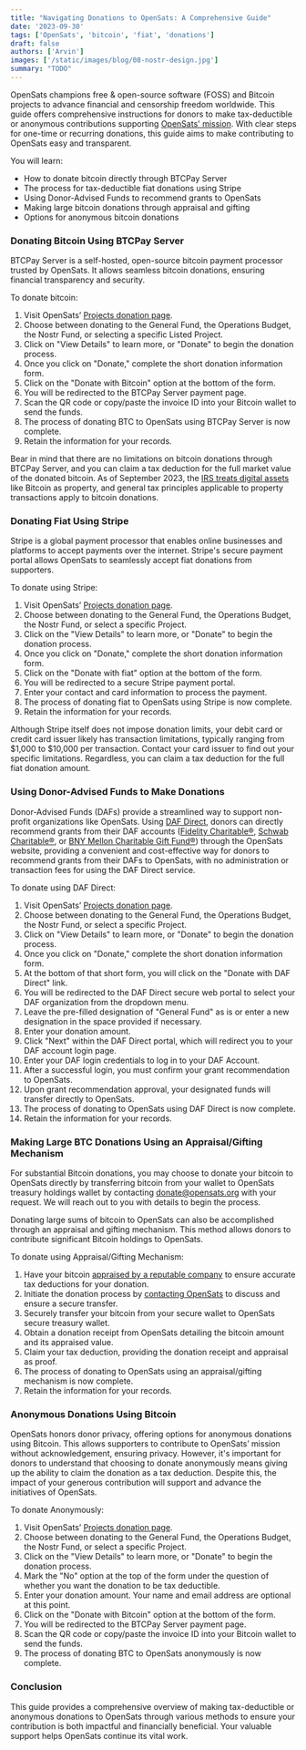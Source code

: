 ```yaml
---
title: "Navigating Donations to OpenSats: A Comprehensive Guide"
date: '2023-09-30'
tags: ['OpenSats', 'bitcoin', 'fiat', 'donations']
draft: false
authors: ['Arvin']
images: ['/static/images/blog/08-nostr-design.jpg']
summary: "TODO"
---
```


OpenSats champions free & open-source software (FOSS) and Bitcoin projects to advance financial and censorship freedom worldwide. This guide offers comprehensive instructions for donors to make tax-deductible or anonymous contributions supporting [OpenSats' mission](https://opensats.org/mission). With clear steps for one-time or recurring donations, this guide aims to make contributing to OpenSats easy and transparent.

You will learn:

- How to donate bitcoin directly through BTCPay Server
- The process for tax-deductible fiat donations using Stripe
- Using Donor-Advised Funds to recommend grants to OpenSats
- Making large bitcoin donations through appraisal and gifting
- Options for anonymous bitcoin donations

### Donating Bitcoin Using BTCPay Server

BTCPay Server is a self-hosted, open-source bitcoin payment processor trusted by OpenSats. It allows seamless bitcoin donations, ensuring financial transparency and security.

To donate bitcoin:

1. Visit OpenSats’ [Projects donation page](https://opensats.org/projects).
2. Choose between donating to the General Fund, the Operations Budget, the Nostr Fund, or selecting a specific Listed Project.
3. Click on "View Details" to learn more, or "Donate" to begin the donation process.
4. Once you click on "Donate," complete the short donation information form.
5. Click on the "Donate with Bitcoin" option at the bottom of the form.
6. You will be redirected to the BTCPay Server payment page.
7. Scan the QR code or copy/paste the invoice ID into your Bitcoin wallet to send the funds.
8. The process of donating BTC to OpenSats using BTCPay Server is now complete.
9. Retain the information for your records.

Bear in mind that there are no limitations on bitcoin donations through BTCPay Server, and you can claim a tax deduction for the full market value of the donated bitcoin. As of September 2023, the [IRS treats digital assets](https://www.irs.gov/businesses/small-businesses-self-employed/digital-assets) like Bitcoin as property, and general tax principles applicable to property transactions apply to bitcoin donations.

### Donating Fiat Using Stripe

Stripe is a global payment processor that enables online businesses and platforms to accept payments over the internet. Stripe's secure payment portal allows OpenSats to seamlessly accept fiat donations from supporters.

To donate using Stripe:

1. Visit OpenSats’ [Projects donation page](https://opensats.org/projects).
2. Choose between donating to the General Fund, the Operations Budget, the Nostr Fund, or select a specific Project.
3. Click on the "View Details" to learn more, or "Donate" to begin the donation process.
4. Once you click on "Donate," complete the short donation information form.
5. Click on the "Donate with fiat" option at the bottom of the form.
6. You will be redirected to a secure Stripe payment portal.
7. Enter your contact and card information to process the payment.
8. The process of donating fiat to OpenSats using Stripe is now complete.
9. Retain the information for your records.

Although Stripe itself does not impose donation limits, your debit card or credit card issuer likely has transaction limitations, typically ranging from $1,000 to $10,000 per transaction. Contact your card issuer to find out your specific limitations. Regardless, you can claim a tax deduction for the full fiat donation amount.

### Using Donor-Advised Funds to Make Donations

Donor-Advised Funds (DAFs) provide a streamlined way to support non-profit organizations like OpenSats. Using [DAF Direct](https://www.dafdirect.org/what-is-a-daf/index.html), donors can directly recommend grants from their DAF accounts ([Fidelity Charitable®](https://www.fidelitycharitable.org/), [Schwab Charitable®,](https://www.schwabcharitable.org/) or [BNY Mellon Charitable Gift Fund®](https://bnymelloncharitablegiftfund.org/bnym/)) through the OpenSats website, providing a convenient and cost-effective way for donors to recommend grants from their DAFs to OpenSats, with no administration or transaction fees for using the DAF Direct service.

To donate using DAF Direct:

1. Visit OpenSats’ [Projects donation page](https://opensats.org/projects).
2. Choose between donating to the General Fund, the Operations Budget, the Nostr Fund, or select a specific Project.
3. Click on "View Details" to learn more, or "Donate" to begin the donation process.
4. Once you click on "Donate," complete the short donation information form.
5. At the bottom of that short form, you will click on the "Donate with DAF Direct" link.
6. You will be redirected to the DAF Direct secure web portal to select your DAF organization from the dropdown menu.
7. Leave the pre-filled designation of "General Fund" as is or enter a new designation in the space provided if necessary.
8. Enter your donation amount.
9. Click "Next" within the DAF Direct portal, which will redirect you to your DAF account login page.
10. Enter your DAF login credentials to log in to your DAF Account.
11. After a successful login, you must confirm your grant recommendation to OpenSats.
12. Upon grant recommendation approval, your designated funds will transfer directly to OpenSats.
13. The process of donating to OpenSats using DAF Direct is now complete.
14. Retain the information for your records.

### Making Large BTC Donations Using an Appraisal/Gifting Mechanism

For substantial Bitcoin donations, you may choose to donate your bitcoin to OpenSats directly by transferring bitcoin from your wallet to OpenSats treasury holdings wallet by contacting [donate@opensats.org](mailto:donate@opensats.org) with your request. We will reach out to you with details to begin the process.

Donating large sums of bitcoin to OpenSats can also be accomplished through an appraisal and gifting mechanism. This method allows donors to contribute significant Bitcoin holdings to OpenSats.

To donate using Appraisal/Gifting Mechanism:

1. Have your bitcoin [appraised by a reputable company](https://charitablesolutionsllc.com/virtual-currency-appraisals/) to ensure accurate tax deductions for your donation.
2. Initiate the donation process by [contacting OpenSats](mailto:donate@opensats.org) to discuss and ensure a secure transfer.
3. Securely transfer your bitcoin from your secure wallet to OpenSats secure treasury wallet.
4. Obtain a donation receipt from OpenSats detailing the bitcoin amount and its appraised value.
5. Claim your tax deduction, providing the donation receipt and appraisal as proof.
6. The process of donating to OpenSats using an appraisal/gifting mechanism is now complete.
7. Retain the information for your records.

### Anonymous Donations Using Bitcoin

OpenSats honors donor privacy, offering options for anonymous donations using Bitcoin. This allows supporters to contribute to OpenSats’ mission without acknowledgement, ensuring privacy. However, it's important for donors to understand that choosing to donate anonymously means giving up the ability to claim the donation as a tax deduction. Despite this, the impact of your generous contribution will support and advance the initiatives of OpenSats.

To donate Anonymously:

1. Visit OpenSats’ [Projects donation page](https://opensats.org/projects).
2. Choose between donating to the General Fund, the Operations Budget, the Nostr Fund, or select a specific Project.
3. Click on the "View Details" to learn more, or "Donate" to begin the donation process.
4. Mark the "No" option at the top of the form under the question of whether you want the donation to be tax deductible.
5. Enter your donation amount. Your name and email address are optional at this point.
6. Click on the "Donate with Bitcoin" option at the bottom of the form.
7. You will be redirected to the BTCPay Server payment page.
8. Scan the QR code or copy/paste the invoice ID into your Bitcoin wallet to send the funds.
9. The process of donating BTC to OpenSats anonymously is now complete.

### Conclusion

This guide provides a comprehensive overview of making tax-deductible or anonymous donations to OpenSats through various methods to ensure your contribution is both impactful and financially beneficial. Your valuable support helps OpenSats continue its vital work.